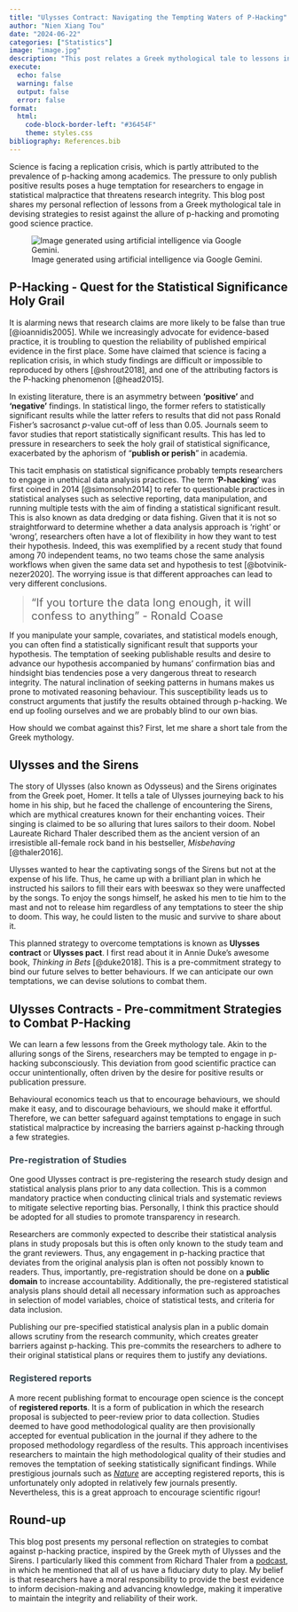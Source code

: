 ```yaml
---
title: "Ulysses Contract: Navigating the Tempting Waters of P-Hacking"
author: "Nien Xiang Tou"
date: "2024-06-22"
categories: ["Statistics"]
image: "image.jpg"
description: "This post relates a Greek mythological tale to lessons in safeguarding against temptations of statistical malpractice."
execute: 
  echo: false
  warning: false
  output: false
  error: false
format:
  html:
    code-block-border-left: "#36454F"
    theme: styles.css
bibliography: References.bib
---
```


Science is facing a replication crisis, which is partly attributed to the prevalence of p-hacking among academics. The pressure to only publish positive results poses a huge temptation for researchers to engage in statistical malpractice that threatens research integrity. This blog post shares my personal reflection of lessons from a Greek mythological tale in devising strategies to resist against the allure of p-hacking and promoting good science practice.

![Image generated using artificial intelligence via Google Gemini.](image.jpg){fig-align="center"}

## P-Hacking - Quest for the Statistical Significance Holy Grail

It is alarming news that research claims are more likely to be false than true [@ioannidis2005]. While we increasingly advocate for evidence-based practice, it is troubling to question the reliability of published empirical evidence in the first place. Some have claimed that science is facing a replication crisis, in which study findings are difficult or impossible to reproduced by others [@shrout2018], and one of the attributing factors is the P-hacking phenomenon [@head2015].

In existing literature, there is an asymmetry between **'positive'** and **'negative'** findings. In statistical lingo, the former refers to statistically significant results while the latter refers to results that did not pass Ronald Fisher's sacrosanct *p*-value cut-off of less than 0.05. Journals seem to favor studies that report statistically significant results. This has led to pressure in researchers to seek the holy grail of statistical significance, exacerbated by the aphorism of "**publish or perish**" in academia.

This tacit emphasis on statistical significance probably tempts researchers to engage in unethical data analysis practices. The term '**P-hacking**' was first coined in 2014 [@simonsohn2014] to refer to questionable practices in statistical analyses such as selective reporting, data manipulation, and running multiple tests with the aim of finding a statistical significant result. This is also known as data dredging or data fishing. Given that it is not so straightforward to determine whether a data analysis approach is 'right' or 'wrong', researchers often have a lot of flexibility in how they want to test their hypothesis. Indeed, this was exemplified by a recent study that found among 70 independent teams, no two teams chose the same analysis workflows when given the same data set and hypothesis to test [@botvinik-nezer2020]. The worrying issue is that different approaches can lead to very different conclusions.

> ["If you torture the data long enough, it will confess to anything" - Ronald Coase]{style="font-size: 20px"}

If you manipulate your sample, covariates, and statistical models enough, you can often find a statistically significant result that supports your hypothesis. The temptation of seeking publishable results and desire to advance our hypothesis accompanied by humans' confirmation bias and hindsight bias tendencies pose a very dangerous threat to research integrity. The natural inclination of seeking patterns in humans makes us prone to motivated reasoning behaviour. This susceptibility leads us to construct arguments that justify the results obtained through p-hacking. We end up fooling ourselves and we are probably blind to our own bias.

How should we combat against this? First, let me share a short tale from the Greek mythology.

## Ulysses and the Sirens

The story of Ulysses (also known as Odysseus) and the Sirens originates from the Greek poet, Homer. It tells a tale of Ulysses journeying back to his home in his ship, but he faced the challenge of encountering the Sirens, which are mythical creatures known for their enchanting voices. Their singing is claimed to be so alluring that lures sailors to their doom. Nobel Laureate Richard Thaler described them as the ancient version of an irresistible all-female rock band in his bestseller, *Misbehaving* [@thaler2016].

Ulysses wanted to hear the captivating songs of the Sirens but not at the expense of his life. Thus, he came up with a brilliant plan in which he instructed his sailors to fill their ears with beeswax so they were unaffected by the songs. To enjoy the songs himself, he asked his men to tie him to the mast and not to release him regardless of any temptations to steer the ship to doom. This way, he could listen to the music and survive to share about it.

This planned strategy to overcome temptations is known as **Ulysses contract** or **Ulysses pact**. I first read about it in Annie Duke's awesome book, *Thinking in Bets* [@duke2018]. This is a pre-commitment strategy to bind our future selves to better behaviours. If we can anticipate our own temptations, we can devise solutions to combat them.

## Ulysses Contracts - Pre-commitment Strategies to Combat P-Hacking

We can learn a few lessons from the Greek mythology tale. Akin to the alluring songs of the Sirens, researchers may be tempted to engage in p-hacking subconsciously. This deviation from good scientific practice can occur unintentionally, often driven by the desire for positive results or publication pressure.

Behavioural economics teach us that to encourage behaviours, we should make it easy, and to discourage behaviours, we should make it effortful. Therefore, we can better safeguard against temptations to engage in such statistical malpractice by increasing the barriers against p-hacking through a few strategies.

### [Pre-registration of Studies]{style="color:#36454F"}

One good Ulysses contract is pre-registering the research study design and statistical analysis plans prior to any data collection. This is a common mandatory practice when conducting clinical trials and systematic reviews to mitigate selective reporting bias. Personally, I think this practice should be adopted for all studies to promote transparency in research.

Researchers are commonly expected to describe their statistical analysis plans in study proposals but this is often only known to the study team and the grant reviewers. Thus, any engagement in p-hacking practice that deviates from the original analysis plan is often not possibly known to readers. Thus, importantly, pre-registration should be done on a **public domain** to increase accountability. Additionally, the pre-registered statistical analysis plans should detail all necessary information such as approaches in selection of model variables, choice of statistical tests, and criteria for data inclusion.

Publishing our pre-specified statistical analysis plan in a public domain allows scrutiny from the research community, which creates greater barriers against p-hacking. This pre-commits the researchers to adhere to their original statistical plans or requires them to justify any deviations.

### [Registered reports]{style="color:#36454F"}

A more recent publishing format to encourage open science is the concept of **registered reports**. It is a form of publication in which the research proposal is subjected to peer-review prior to data collection. Studies deemed to have good methodological quality are then provisionally accepted for eventual publication in the journal if they adhere to the proposed methodology regardless of the results. This approach incentivises researchers to maintain the high methodological quality of their studies and removes the temptation of seeking statistically significant findings. While prestigious journals such as [*Nature*](https://www.nature.com/articles/d41586-023-00506-2) are accepting registered reports, this is unfortunately only adopted in relatively few journals presently. Nevertheless, this is a great approach to encourage scientific rigour! 

## Round-up

This blog post presents my personal reflection on strategies to combat against p-hacking practice, inspired by the Greek myth of Ulysses and the Sirens. I particularly liked this comment from Richard Thaler from a [podcast](https://open.spotify.com/episode/1ANZJE15h4qcV63G4uBkBI), in which he mentioned that all of us have a fiduciary duty to play. My belief is that researchers have a moral responsibility to provide the best evidence to inform decision-making and advancing knowledge, making it imperative to maintain the integrity and reliability of their work.